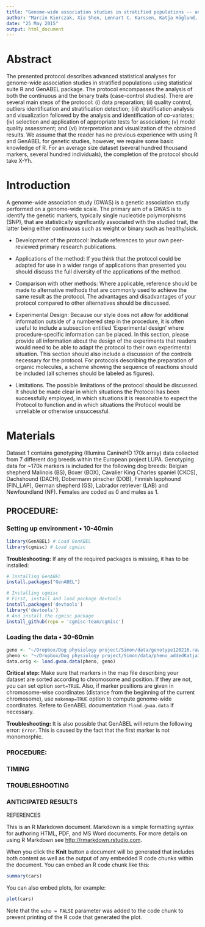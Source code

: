 ```yaml
---
title: "Genome-wide association studies in stratified populations -- an R-based protocol."
author: "Marcin Kierczak, Xia Shen, Lennart C. Karssen, Katja Höglund, Kerstin Lindblad-Toh, Yurii Aulchenko"
date: "25 May 2015"
output: html_document
---
```


# Abstract

The presented protocol describes advanced statistical analyses for genome-wide association studies in stratified populations using statistical suite R and GenABEL package. The protocol encompasses the analysis of both the continuous and the binary traits (case-control studies). There are several main steps of the protocol: (i) data preparation; (ii) quality control, outliers identification and stratification detection; (iii) stratification analysis and visualization followed by the analysis and identification of co-variates; (iv) selection and application of appropriate tests for association; (v) model quality assessment; and (vi) interpretation and visualization of the obtained results. We assume that the reader has no previous experience with using R and GenABEL for genetic studies, however, we require some basic knowledge of R. For an average size dataset (several hundred thousand markers, several hundred individuals), the completion of the protocol should take X-Yh.  

# Introduction

A genome-wide association study (GWAS) is a genetic association study performed on a genome-wide scale. The primary aim of a GWAS is to identify the genetic markers, typically single nucleotide polymorphisms (SNP), that are statistically significantly associated with the studied trait, the latter being either continuous such as weight or binary such as healthy/sick.  

* Development of the protocol: Include references to your own peer-reviewed primary research publications.

* Applications of the method: If you think that the protocol could be adapted for use in a wider range of applications than presented you should discuss the full diversity of the applications of the method.

* Comparison with other methods: Where applicable, reference should be made to alternative methods that are commonly used to achieve the same result as the protocol. The advantages and disadvantages of your protocol compared to other alternatives should be discussed.

* Experimental Design: Because our style does not allow for additional information outside of a numbered step in the procedure, it is often useful to include a subsection entitled 'Experimental design' where procedure-specific information can be placed. In this section, please provide all information about the design of the experiments that readers would need to be able to adapt the protocol to their own experimental situation. This section should also include a discussion of the controls necessary for the protocol. For protocols describing the preparation of organic molecules, a scheme showing the sequence of reactions should be included (all schemes should be labeled as figures).

* Limitations. The possible limitations of the protocol should be discussed. It should be made clear in which situations the Protocol has been successfully employed, in which situations it is reasonable to expect the Protocol to function and in which situations the Protocol would be unreliable or otherwise unsuccessful.

# Materials
Dataset 1 contains genotyping (Illumina CanineHD 170k array) data collected from 7 different dog breeds within the European project LUPA. Genotyping data for ~170k markers is included for the following dog breeds: Belgian shepherd Malinois (BS), Boxer (BOX), Cavalier King Charles spaniel (CKCS), Dachshound (DACH), Dobermann pinscher (DOB), Finnish lapphound (FIN_LAP), German shepherd (GS), Labrador retriever (LAB) and Newfoundland (NF). Females are coded as 0 and males as 1. 

## PROCEDURE: 
### Setting up environment $\bullet$ 10-40min
```r
library(GenABEL) # Load GenABEL
library(cgmisc) # Load cgmisc
```

**Troubleshooting:** If any of the required packages is missing, it has to be installed:
```r
# Installing GenABEL
install.packages("GenABEL")

# Installing cgmisc
# First, install and load package devtools
install.packages('devtools')
library('devtools')
# And install the cgmisc package
install_github(repo = 'cgmisc-team/cgmisc')
```

### Loading the data $\bullet$ 30-60min
```r
geno <- "~/Dropbox/Dog physiology project/Simon/data/genotype120216.raw"
pheno <- "~/Dropbox/Dog physiology project/Simon/data/pheno_addedKatjaInd_noMissingSex.txt"
data.orig <- load.gwaa.data(pheno, geno)
```
**Critical step:** Make sure that markers in the map file describing your dataset are sorted according to chromosome and position. If they are not, you can set option ```sort=TRUE```. Also, if marker positions are given in chromosome-wise coordinates (distance from the beginning of the current chromosome), use ```makemap=TRUE``` option to compute genome-wide coordinates. Refere to GenABEL documentation ```?load.gwaa.data``` if necessary. 

**Troubleshooting:** It is also possible that GenABEL will return the following error: ```Error```. This is caused by the fact that the first marker is not monomorphic. 

### PROCEDURE: 
### TIMING
### TROUBLESHOOTING
### ANTICIPATED RESULTS

REFERENCES

This is an R Markdown document. Markdown is a simple formatting syntax for authoring HTML, PDF, and MS Word documents. For more details on using R Markdown see <http://rmarkdown.rstudio.com>.

When you click the **Knit** button a document will be generated that includes both content as well as the output of any embedded R code chunks within the document. You can embed an R code chunk like this:

```r
summary(cars)
```

You can also embed plots, for example:

```r
plot(cars)
```

Note that the `echo = FALSE` parameter was added to the code chunk to prevent printing of the R code that generated the plot.
